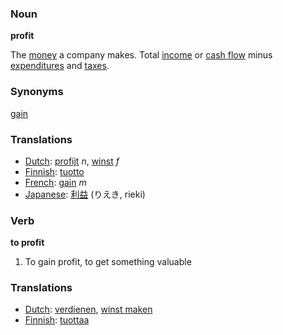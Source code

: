 === Noun ===
'''profit'''

The [[money]] a company makes. Total [[income]] or [[cash flow]] minus [[expenditure]]s and [[tax]]es.

===Synonyms===
[[gain]]

===Translations===
*[[Dutch]]: [[profijt]] ''n'', [[winst]] ''f''
*[[Finnish]]: [[tuotto]]
*[[French]]: [[gain]] ''m''
*[[Japanese]]: [[利益]] (りえき, rieki)

=== Verb ===
'''to profit'''

#To gain profit, to get something valuable

===Translations===

*[[Dutch]]: [[verdienen]], [[winst maken]]
*[[Finnish]]: [[tuottaa]]